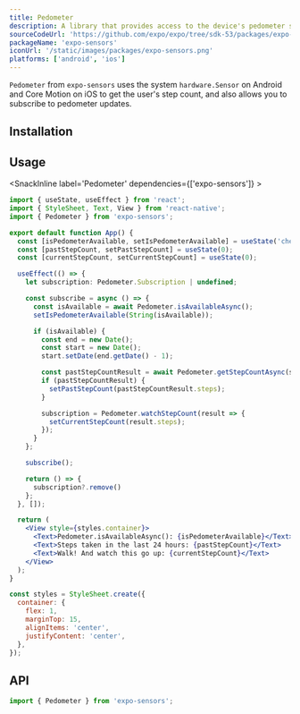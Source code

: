 ```yaml
---
title: Pedometer
description: A library that provides access to the device's pedometer sensor.
sourceCodeUrl: 'https://github.com/expo/expo/tree/sdk-53/packages/expo-sensors'
packageName: 'expo-sensors'
iconUrl: '/static/images/packages/expo-sensors.png'
platforms: ['android', 'ios']
---
```



`Pedometer` from `expo-sensors` uses the system `hardware.Sensor` on Android and Core Motion on iOS to get the user's step count, and also allows you to subscribe to pedometer updates.

## Installation

<APIInstallSection />

## Usage

<SnackInline label='Pedometer' dependencies={['expo-sensors']} >

```jsx
import { useState, useEffect } from 'react';
import { StyleSheet, Text, View } from 'react-native';
import { Pedometer } from 'expo-sensors';

export default function App() {
  const [isPedometerAvailable, setIsPedometerAvailable] = useState('checking');
  const [pastStepCount, setPastStepCount] = useState(0);
  const [currentStepCount, setCurrentStepCount] = useState(0);

  useEffect(() => {
    let subscription: Pedometer.Subscription | undefined;

    const subscribe = async () => {
      const isAvailable = await Pedometer.isAvailableAsync();
      setIsPedometerAvailable(String(isAvailable));

      if (isAvailable) {
        const end = new Date();
        const start = new Date();
        start.setDate(end.getDate() - 1);

        const pastStepCountResult = await Pedometer.getStepCountAsync(start, end);
        if (pastStepCountResult) {
          setPastStepCount(pastStepCountResult.steps);
        }

        subscription = Pedometer.watchStepCount(result => {
          setCurrentStepCount(result.steps);
        });
      }
    };

    subscribe();

    return () => {
      subscription?.remove()
    };
  }, []);

  return (
    <View style={styles.container}>
      <Text>Pedometer.isAvailableAsync(): {isPedometerAvailable}</Text>
      <Text>Steps taken in the last 24 hours: {pastStepCount}</Text>
      <Text>Walk! And watch this go up: {currentStepCount}</Text>
    </View>
  );
}

const styles = StyleSheet.create({
  container: {
    flex: 1,
    marginTop: 15,
    alignItems: 'center',
    justifyContent: 'center',
  },
});
```

</SnackInline>

## API

```js
import { Pedometer } from 'expo-sensors';
```

<APISection packageName="expo-pedometer" apiName="Pedometer" />
